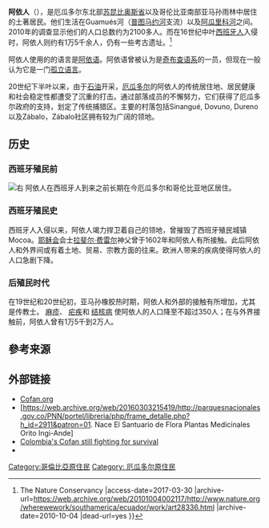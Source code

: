 {{citation style|time=2017-03-30T05:35:42+00:00}}
{{Infobox ethnic group
|group=阿依人<br />Cofán
|pop=1,500 - 1,600 (2000 est.) 2,100 (2010 est.)
|region1={{flagcountry|Ecuador}}
|pop1=800 /1,600
|ref1=Juncosa 2000, cited in SIL, "[[Ethnologue:con|Cofán]]", ''Ethnologue.''(2000 est.)/ <ref name="google1">{{cite web|url=http://sites.google.com/site/cofansolution/home|title=Cofan Survival Fund and The Fundacion Sobrevivencia Cofan|work=sites.google.com|accessdate=2017-03-30|archive-date=2017-03-31|archive-url=https://web.archive.org/web/20170331032035/https://sites.google.com/site/cofansolution/home|dead-url=no}}</ref> (2010 est.).
|region2={{flagcountry|Colombia}}
|pop2=600-700 / 500
|ref2=Borman 2000, cited in SIL, "[[Ethnologue:con|Cofán]]", ''Ethnologue.'' (2000 est.)/  <ref name="google1"/> (2010 est.).
|languages=[[阿依语|阿依语]], [[西奥那语|西奥那语]], [[西班牙语|西班牙语]], Napo Lowland [[Quichua|Quichua]]
|religions=[[基督教|基督教]], [[萨满教|萨满教]]
}}

'''阿依人'''（{{lang-es|'''Cofan'''}}），是厄瓜多尔东北部[[苏昆比奥斯省|苏昆比奥斯省]]以及哥伦比亚南部亚马孙雨林中居住的土著居民。他们生活在Guamués河（[[普图马约河|普图马约河]]支流）以及[[阿瓜里科河|阿瓜里科河]]之间。2010年的调查显示他们的人口总数约为2100多人。而在16世纪中叶[[西班牙人|西班牙人]]入侵时，阿依人则约有1万5千余人，仍有一些考古遗址。<ref name="nature1">{{Cite web |url=http://www.nature.org/wherewework/southamerica/ecuador/work/art28336.html |title=Ecuador Nature Conservation, Environment Issues {{!}} The Nature Conservancy |access-date=2017-03-30 |archive-url=https://web.archive.org/web/20101004002117/http://www.nature.org/wherewework/southamerica/ecuador/work/art28336.html |archive-date=2010-10-04 |dead-url=yes }}</ref> 

阿依人使用的的语言是[[阿依语|阿依语]]。阿依语曾被认为是[[奇布查语系|奇布查语系]]的一员，但现在一般认为它是一门[[孤立语言|孤立语言]]。

20世纪下半叶以来，由于[[石油|石油]]开采，[[厄瓜多尔|厄瓜多尔]]的阿依人的传统居住地、居民健康和社会稳定性都遭受了沉重的打击。通过部落成员的不懈努力，它们获得了厄瓜多尔政府的支持，划定了传统捕猎区。主要的村落包括Sinangué, Dovuno, Dureno以及Zábalo，Zábalo社区拥有较为广阔的领地。

== 历史 ==
=== 西班牙殖民前 ===
[[File:Cofan_instruments.jpg|右]]
阿依人在西班牙人到来之前长期在今厄瓜多尔和哥伦比亚地区居住。
=== 西班牙殖民史 ===
西班牙人入侵以来，阿依人竭力捍卫着自己的领地，曾摧毁了西班牙殖民城镇Mocoa。[[耶稣会|耶稣会]]会士[[拉斐尔·费雷尔|拉斐尔·费雷尔]]神父曾于1602年和阿依人有所接触。此后阿依人和外界间或有着土地、贸易、宗教方面的往来。欧洲人带来的疾病使得阿依人的人口急剧下降。
=== 后殖民时代 ===
在19世纪和20世纪初，亚马孙橡胶热时期，阿依人和外部的接触有所增加，尤其是传教士。 [[麻疹|麻疹]]、 [[疟疾|疟疾]]和 [[結核|结核病]] 使阿依人的人口降至不超过350人；在与外界接触前，阿依人曾有1万5千到2万人。{{Ref|Borman}}

== 參考来源 ==
{{reflist}}

== 外部链接 ==
* [http://www.cofan.org Cofan.org] {{Wayback|url=http://www.cofan.org/ |date=20200909214937 }}
* [https://web.archive.org/web/20160303215419/http://parquesnacionales.gov.co/PNN/portel/libreria/php/frame_detalle.php?h_id=2911&patron=01. Nace El Santuario de Flora Plantas Medicinales Orito Ingi-Ande]
* [http://www.sfgate.info/cgi-bin/article.cgi?f=/c/a/2008/07/07/MNUK11GCV8.DTL Colombia's Cofan still fighting for survival] {{Webarchive|url=https://archive.today/20121219031410/http://www.sfgate.info/cgi-bin/article.cgi?f=/c/a/2008/07/07/MNUK11GCV8.DTL |date=2012-12-19 }}
* {{Cite web|url=http://www.npr.org/templates/story/story.php?storyId=128321485|title='Gringo Chief' Rules Swath Of Ecuador Jungle|accessdate=2010-08-11|date=2010-07-05|archive-date=2011-02-11|archive-url=https://web.archive.org/web/20110211184302/http://www.npr.org/templates/story/story.php?storyId=128321485|dead-url=no}}
[[Category:哥倫比亞原住民|Category:哥倫比亞原住民]]
[[Category:_厄瓜多尔原住民|Category: 厄瓜多尔原住民]]